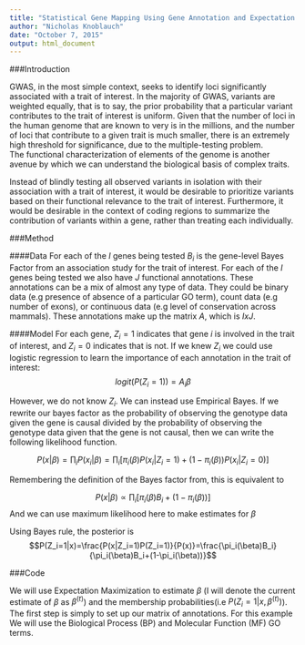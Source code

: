 ```yaml
---
title: "Statistical Gene Mapping Using Gene Annotation and Expectation Maximization"
author: "Nicholas Knoblauch"
date: "October 7, 2015"
output: html_document
---
```



###Introduction

  GWAS, in the most simple context, seeks to identify loci significantly associated with a trait of interest.  In the majority of GWAS, variants are weighted equally, that is to say, the prior probability that a particular variant contributes to the trait of interest is uniform.  Given that the number of loci in the human genome that are known to very is in the millions, and the number of loci that contribute to a given trait is much smaller, there is an extremely high threshold for significance, due to the multiple-testing problem.  
  The functional characterization of elements of the genome is another avenue by which we can understand the biological basis of complex traits.
  
  Instead of blindly testing all observed variants in isolation with their association with a trait of interest, it would be desirable to prioritize variants based on their functional relevance to the trait of interest.  Furthermore, it would be desirable in the context of coding regions to summarize the contribution of variants within a gene, rather than treating each individually.
  
###Method

####Data
  For each of the $I$ genes being tested $B_i$ is the gene-level Bayes Factor from an association study for the trait of interest. For each of the $I$ genes being tested we also have $J$ functional annotations.  These annotations can be a mix of almost any type of data.  They could be binary data (e.g presence of absence of a particular GO term), count data (e.g number of exons), or continuous data (e.g level of conservation across mammals).  These annotations make up the matrix $A$, which is $IxJ$.  
  
####Model
  For each gene, $Z_i=1$ indicates that gene $i$ is involved in the trait of interest, and $Z_i=0$ indicates that is not.  If we knew $Z_i$ we could use logistic regression to learn the importance of each annotation in the trait of interest:
  $$logit(P(Z_i=1))=A_i\beta$$

However, we do not know $Z_i$.  We can instead use Empirical Bayes.  If we rewrite our bayes factor as the probability of observing the genotype data given the gene is causal divided by the probability of observing the genotype data given that the gene is not causal, then we can write the following likelihood function.

$$ P(x|\beta)=\prod_iP(x_i|\beta)=\prod_i [\pi_i(\beta)P(x_i|Z_i=1)+(1-\pi_i(\beta))P(x_i|Z_i=0)]$$

Remembering the definition of the Bayes factor from, this is equivalent to 

$$P(x|\beta) \propto \prod_i[\pi_i(\beta)B_i+(1-\pi_i(\beta))]$$
And we can use maximum likelihood here to make estimates for $\beta$

Using Bayes rule, the posterior is 
$$P(Z_i=1|x)=\frac{P(x|Z_i=1)P(Z_i=1)}{P(x)}=\frac{\pi_i(\beta)B_i}{\pi_i(\beta)B_i+(1-\pi_i(\beta))}$$

###Code

We will use Expectation Maximization to estimate $\beta$ (I will denote the current estimate of $\beta$ as $\beta^{(t)}$) and the membership probabilities(i.e $P(Z_i=1|x,\beta^{(t)})$).  The first step is simply to set up our matrix of annotations.  For this example We will use the Biological Process (BP) and Molecular Function (MF) GO terms.

